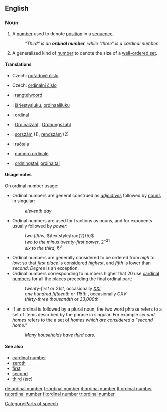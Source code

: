 ==English==
{{wikipedia}}
===Noun===
{{en-noun|sg=[[ordinal]] [[number]]}}

# {{arithmetic}} A [[number]] used to denote [[position]] in a [[sequence]].
#: ''"Third" is an '''ordinal number''', while "three" is a cardinal number.''
# {{mathematics}} A generalized kind of [[number]] to denote the size of a [[well-ordered set]].

====Translations====
{{trans-top|number used to denote position in a sequence}}
*Czech: [[pořadové číslo]] {{n}}
{{trans-mid}}
{{trans-bottom}}

{{trans-top|generalized kind of number to denote the size of a well-ordered set}}
*Czech: [[ordinální číslo]] {{n}}
{{trans-mid}}
{{trans-bottom}}

{{checktrans-top}}
*{{ttbc|Dutch}}: [[rangtelwoord]] {{n}}
*{{ttbc|Finnish}}: [[järjestysluku]], [[ordinaaliluku]]
*{{ttbc|French}}: [[ordinal]] {{m}}
*{{ttbc|German}}: [[Ordinalzahl]] {{f}}, [[Ordnungszahl]] {{f}}
*{{ttbc|Hungarian}}: [[sorszám]] (1), [[rendszám]] (2)
*{{ttbc|Icelandic}}: [[raðtala]] {{f}}
*{{ttbc|Italian}}: [[numero ordinale]] {{m}}
{{trans-mid}}
*{{ttbc|Swedish}}: [[ordningstal]], [[ordinaltal]]
{{trans-bottom}}

====Usage notes====
On ordinal number usage:
*Ordinal numbers are general construed as ''[[adjective]]s'' followed by {{countable}} [[noun]]s in singular:
*:''eleventh day''
*Ordinal numbers are used for fractions as {{countable}} nouns, and for exponents usually followed by ''power'':
*:''two fifths'', <math>\textstyle\frac{2}{5}</math>
*:''two to the minus twenty-first power'', <math>2^{-21}</math>
*:''six to the third'', <math>6^3</math>
*Ordinal numbers are generally considered to be ordered from ''high'' to ''low''; so that ''first place'' is considered ''highest'', and ''fifth'' is lower than ''second''. ''Degree'' is an exception.
*Ordinal numbers corresponding to numbers higher that 20 use [[cardinal number]]s for all the places preceding the final ordinal part:
*:''twenty-first'' or ''21st'', occasionally ''[[XXI]]''
*:''one hundred fifteenth'' or ''115th'' , occasionally ''CXV''
*:''thirty-three thousandth'' or ''33,000th''
*If an ordinal is followed by a plural noun, the two word phrase refers to a set of items described by the phrase in singular. For example ''second homes'' refers to the a set of ''homes which are considered a "second home."''
*:''Many households have third cars.''

====See also====
*[[cardinal number]]
*[[zeroth]]
*[[first]]
*[[second]]
*[[third]] (''etc'')

[[Category:Parts of speech]]

[[de:ordinal number]]
[[fr:ordinal number]]
[[it:ordinal number]]
[[lt:ordinal number]]
[[ru:ordinal number]]
[[fi:ordinal number]]
[[tr:ordinal number]]